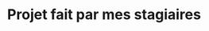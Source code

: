 ---
title: "Projet fait par mes stagiaires"
publishedAt: "2024-04-08"
images:
  - "/images/video/2.mp4"
  - "/images/video/1.mp4"
---